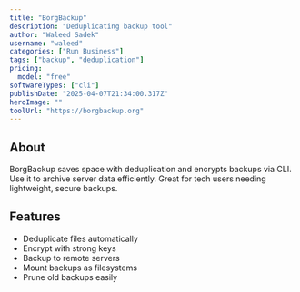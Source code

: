---
title: "BorgBackup"
description: "Deduplicating backup tool"
author: "Waleed Sadek"
username: "waleed"
categories: ["Run Business"]
tags: ["backup", "deduplication"]
pricing:
  model: "free"
softwareTypes: ["cli"]
publishDate: "2025-04-07T21:34:00.317Z"
heroImage: ""
toolUrl: "https://borgbackup.org"
---
## About
BorgBackup saves space with deduplication and encrypts backups via CLI. Use it to archive server data efficiently. Great for tech users needing lightweight, secure backups.

## Features
- Deduplicate files automatically
- Encrypt with strong keys
- Backup to remote servers
- Mount backups as filesystems
- Prune old backups easily